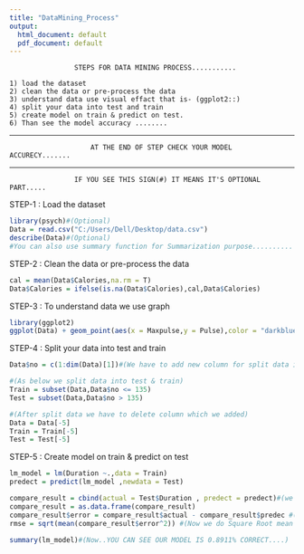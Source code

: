 ---
title: "DataMining_Process"
output:
  html_document: default
  pdf_document: default
---
        
                    STEPS FOR DATA MINING PROCESS...........
        
    1) load the dataset
    2) clean the data or pre-process the data
    3) understand data use visual effact that is- (ggplot2::)
    4) split your data into test and train
    5) create model on train & predict on test.
    6) Than see the model accuracy ........
____________________________________________________________________________
                        AT THE END OF STEP CHECK YOUR MODEL ACCURECY.......
____________________________________________________________________________
                    IF YOU SEE THIS SIGN(#) IT MEANS IT'S OPTIONAL PART.....


STEP-1 :  Load the dataset


```{r}
library(psych)#(Optional)
Data = read.csv("C:/Users/Dell/Desktop/data.csv")
describe(Data)#(Optional)
#You can also use summary function for Summarization purpose.......... 
```


STEP-2 :  Clean the data or pre-process the data


```{r}
cal = mean(Data$Calories,na.rm = T)
Data$Calories = ifelse(is.na(Data$Calories),cal,Data$Calories)
```

STEP-3 : To understand data we use graph
```{r}
library(ggplot2)
ggplot(Data) + geom_point(aes(x = Maxpulse,y = Pulse),color = "darkblue") + geom_smooth(aes(x = Maxpulse ,y = Pulse))
```

STEP-4 : Split your data into test and train

```{r}
Data$no = c(1:dim(Data)[1])#(We have to add new column for split data into test & train)

#(As below we split data into test & train)
Train = subset(Data,Data$no <= 135)
Test = subset(Data,Data$no > 135)

#(After split data we have to delete column which we added)
Data = Data[-5]
Train = Train[-5]
Test = Test[-5]
```


STEP-5 : Create model on train & predict on test
```{r}
lm_model = lm(Duration ~.,data = Train)
predect = predict(lm_model ,newdata = Test)

```

```{r}
compare_result = cbind(actual = Test$Duration , predect = predect)#(we created another dataframe and we added ac-tual test column and predicted test column for check the error..or model)
compare_result = as.data.frame(compare_result)
compare_result$error = compare_result$actual - compare_result$predec #(Now in same dataframe we added new column which is actual test data -(minus) predicted test data)
rmse = sqrt(mean(compare_result$error^2)) #(Now we do Square Root mean on error column.)
```

```{r}
summary(lm_model)#(Now..YOU CAN SEE OUR MODEL IS 0.8911% CORRECT....)
```

